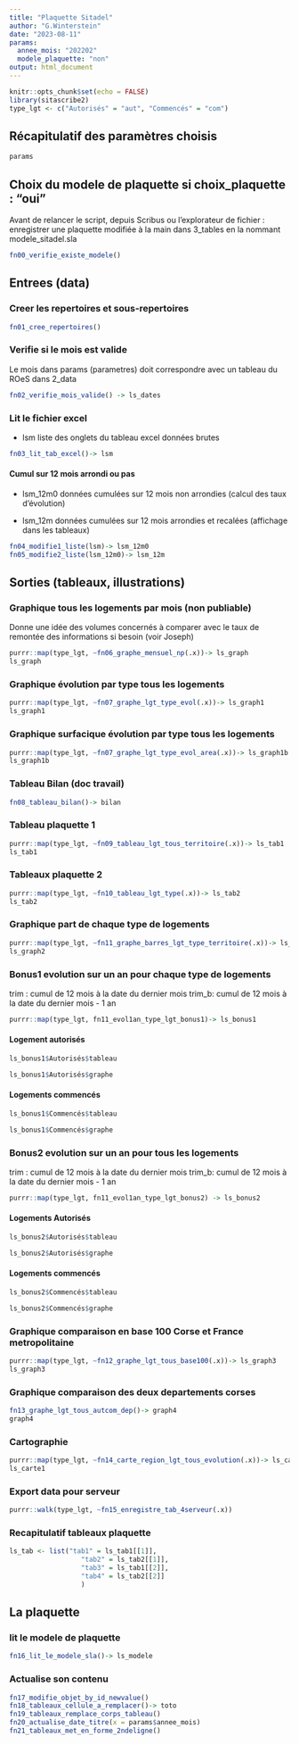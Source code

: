 ```yaml
---
title: "Plaquette Sitadel"
author: "G.Winterstein"
date: "2023-08-11"
params: 
  annee_mois: "202202"
  modele_plaquette: "non"
output: html_document
---
```


```r
knitr::opts_chunk$set(echo = FALSE)
library(sitascribe2)
type_lgt <- c("Autorisés" = "aut", "Commencés" = "com")
```

## Récapitulatif des paramètres choisis

```r
params
```

## Choix du modele de plaquette si choix_plaquette : "oui"

Avant de relancer le script, depuis Scribus ou l'explorateur de fichier : enregistrer une plaquette modifiée à la main dans 3_tables en la nommant modele_sitadel.sla

```r
fn00_verifie_existe_modele()
```

## Entrees (data)

### Creer les repertoires et sous-repertoires

```r
fn01_cree_repertoires()
```

### Verifie si le mois est valide

Le mois dans params (parametres) doit correspondre avec un tableau du ROeS dans 2_data

```r
fn02_verifie_mois_valide() -> ls_dates
```

### Lit le fichier excel

-   lsm liste des onglets du tableau excel données brutes

```r
fn03_lit_tab_excel()-> lsm 

```

#### Cumul sur 12 mois arrondi ou pas

-   lsm_12m0 données cumulées sur 12 mois non arrondies (calcul des taux d'évolution)

-   lsm_12m données cumulées sur 12 mois arrondies et recalées (affichage dans les tableaux)

```r
fn04_modifie1_liste(lsm)-> lsm_12m0
fn05_modifie2_liste(lsm_12m0)-> lsm_12m
```

## Sorties (tableaux, illustrations)

### Graphique tous les logements par mois (non publiable)

Donne une idée des volumes concernés à comparer avec le taux de remontée des informations si besoin (voir Joseph)

```r
purrr::map(type_lgt, ~fn06_graphe_mensuel_np(.x))-> ls_graph
ls_graph
```

### Graphique évolution par type tous les logements

```r
purrr::map(type_lgt, ~fn07_graphe_lgt_type_evol(.x))-> ls_graph1
ls_graph1
```

### Graphique surfacique évolution par type tous les logements

```r
purrr::map(type_lgt, ~fn07_graphe_lgt_type_evol_area(.x))-> ls_graph1b
ls_graph1b
```


### Tableau Bilan (doc travail)

```r
fn08_tableau_bilan()-> bilan
```

### Tableau plaquette 1

```r
purrr::map(type_lgt, ~fn09_tableau_lgt_tous_territoire(.x))-> ls_tab1
ls_tab1
```

### Tableaux plaquette 2

```r
purrr::map(type_lgt, ~fn10_tableau_lgt_type(.x))-> ls_tab2
ls_tab2
```

### Graphique part de chaque type de logements

```r
purrr::map(type_lgt, ~fn11_graphe_barres_lgt_type_territoire(.x))-> ls_graph2
ls_graph2
```

### Bonus1 evolution sur un an pour chaque type de logements

trim : cumul de 12 mois à la date du dernier mois
trim_b: cumul de 12 mois à la date du dernier mois - 1 an

```r

purrr::map(type_lgt, fn11_evol1an_type_lgt_bonus1)-> ls_bonus1
```

#### Logement autorisés


```r
ls_bonus1$Autorisés$tableau

ls_bonus1$Autorisés$graphe
```


#### Logements commencés


```r
ls_bonus1$Commencés$tableau

ls_bonus1$Commencés$graphe
```



### Bonus2 evolution sur un an pour tous les logements

trim : cumul de 12 mois à la date du dernier mois
trim_b: cumul de 12 mois à la date du dernier mois - 1 an

```r

purrr::map(type_lgt, fn11_evol1an_type_lgt_bonus2) -> ls_bonus2

```


#### Logements Autorisés



```r

ls_bonus2$Autorisés$tableau

ls_bonus2$Autorisés$graphe
```



#### Logements commencés



```r

ls_bonus2$Commencés$tableau

ls_bonus2$Commencés$graphe
```


### Graphique comparaison en base 100 Corse et France metropolitaine

```r
purrr::map(type_lgt, ~fn12_graphe_lgt_tous_base100(.x))-> ls_graph3
ls_graph3
```

### Graphique comparaison des deux departements corses

```r
fn13_graphe_lgt_tous_autcom_dep()-> graph4
graph4
```

### Cartographie

```r
purrr::map(type_lgt, ~fn14_carte_region_lgt_tous_evolution(.x))-> ls_carte1
ls_carte1
```

### Export data pour serveur

```r
purrr::walk(type_lgt, ~fn15_enregistre_tab_4serveur(.x))

```

### Recapitulatif tableaux plaquette

```r
ls_tab <- list("tab1" = ls_tab1[[1]],
                  "tab2" = ls_tab2[[1]],
                  "tab3" = ls_tab1[[2]],
                  "tab4" = ls_tab2[[2]]
                  )

```

## La plaquette

### lit le modele de plaquette

```r
fn16_lit_le_modele_sla()-> ls_modele
```

### Actualise son contenu

```r
fn17_modifie_objet_by_id_newvalue()
fn18_tableaux_cellule_a_remplacer()-> toto
fn19_tableaux_remplace_corps_tableau()
fn20_actualise_date_titre(x = params$annee_mois)
fn21_tableaux_met_en_forme_2ndeligne()

```


